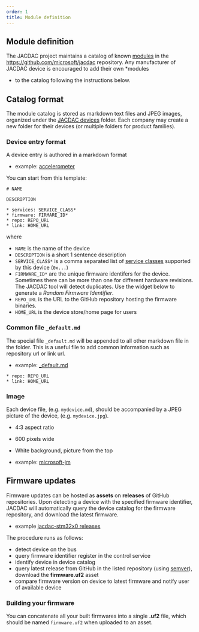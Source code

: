 ```yaml
---
order: 1
title: Module definition
---
```


## Module definition

The JACDAC project maintains a catalog of known [modules](/modules)
in the https://github.com/microsoft/jacdac repository. 
Any manufacturer of JACDAC device is encouraged to add their own *modules
* to the catalog following the instructions below.

## Catalog format

The module catalog is stored as markdown text files and JPEG images, organized under the [JACDAC devices](https://github.com/microsoft/jacdac/tree/main/devices) folder.
Each company may create a new folder for their devices (or multiple folders for product families).

### Device entry format

A device entry is authored in a markdown format 

* example: [accelerometer](https://github.com/microsoft/jacdac/blob/main/devices/microsoft-jm/acc.md)

You can start from this template:

```
# NAME

DESCRIPTION

* services: SERVICE_CLASS*
* firmware: FIRMARE_ID*
* repo: REPO_URL
* link: HOME_URL
```

where 
* ``NAME`` is the name of the device
* ``DESCRIPTION`` is a short 1 sentence description
* ``SERVICE_CLASS*`` is a comma separated list of [service classes](/services) supported by this device (``0x...``)
* ``FIRMWARE_ID*`` are the unique firmware identifers for the device. Sometimes there can be more than one for different hardware
   revisions. The JACDAC tool will detect duplicates. Use the widget below to generate a *Random Firmware Identifier*.
* ``REPO_URL`` is the URL to the GitHub repository hosting the firmware binaries.
* ``HOME_URL`` is the device store/home page for users

<RandomGenerator firmware={true} />

### Common file ``_default.md``

The special file ``_default.md`` will be appended to all other markdown file in the folder. This is a useful file to add common information
such as repository url or link url.

* example: [_default.md](https://github.com/microsoft/jacdac/blob/main/devices/microsoft-jm/_default.md)

```
* repo: REPO_URL
* link: HOME_URL
```

### Image

Each device file, (e.g. ``mydevice.md``), should be accompanied by a JPEG picture of the device, (e.g. ``mydevice.jpg``).
* 4:3 aspect ratio
* 600 pixels wide
* White background, picture from the top

* example: [microsoft-jm](https://github.com/microsoft/jacdac/tree/main/devices/microsoft-jm)

## Firmware updates

Firmware updates can be hosted as **assets** on **releases** of GitHub repositories.
Upon detecting a device with the specified firmware identifier, 
JACDAC will automatically query the device catalog for the firmware repository, and download the latest firmware.

* example [jacdac-stm32x0 releases](https://github.com/microsoft/jacdac-stm32x0/releases)

The procedure runs as follows:
* detect device on the bus
* query firmware identifier register in the control service
* identify device in device catalog
* query latest release from GitHub in the listed repository (using [semver](https://semver.org/)), download the **firmware.uf2** asset
* compare firmware version on device to latest firmware and notify user of available device

### Building your firmware

You can concatenate all your built firmwares into a single **.uf2** file, which should be named ``firmware.uf2`` when uploaded to an asset.